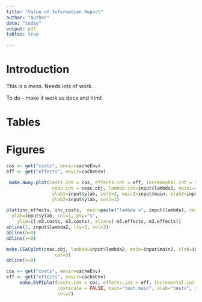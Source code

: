 ```yaml
---
title: "Value of Information Report"
author: "Author"
date: "today"
output: pdf
tables: true

---
```

# Introduction

This is a mess. Needs lots of work.

To do - make it work as docx and html!

# Tables
\begin{footnotesize}

```r
print(cacheEnv)
#library(xtable)
#options(xtable.comment = FALSE)
#options(xtable.booktabs = TRUE)
EVPI <- cbind(pEVPI)
colnames(EVPI) <- "Partial\ EVPI"
EVPI
#if(input$format == "PDF") {
#xtable(EVPI, caption = paste("Partial EVPI values at lambda =", input$lambda))
#} else {print(EVPI)}
print(EVPI)
```

\end{footnotesize}


# Figures


```r

cos <- get("costs", envir=cacheEnv)
eff <- get("effects", envir=cacheEnv)

 make.4way.plot(costs.int = cos, effects.int = eff, incremental.int = input$incremental,
                 ceac.int = ceac.obj, lambda.int=input$lambda2, main1=input$main, xlab1=input$xlab, 
                 ylab1=input$ylab, col1=2, main2=input$main, xlab2=input$xlab, 
                 ylab2=input$ylab, col2=3)
```



```r
plot(inc_effects, inc_costs,  main=paste("lambda =", input$lambda), cex.main=0.8, xlab=input$xlab, 
  ylab=input$ylab, col=1, pty="s",
	ylim=c(-m3.costs, m3.costs), xlim=c(-m3.effects, m3.effects))
abline(1, input$lambda2, lty=2, col=3)
abline(h=0)
abline(v=0)
```


```r
make.CEACplot(ceac.obj, lambda=input$lambda2, main=input$main2, xlab=input$xlab2, ylab=input$ylab2,
                  col=3)
abline(v=0)
```

```r
cos <- get("costs", envir=cacheEnv)
eff <- get("effects", envir=cacheEnv)
     make.EVPIplot(costs.int = cos, effects.int = eff, incremental.int = input$incremental, 
                   costscale = FALSE, main="test.main", xlab="testx", ylab="testy",
                   col=2)
```
